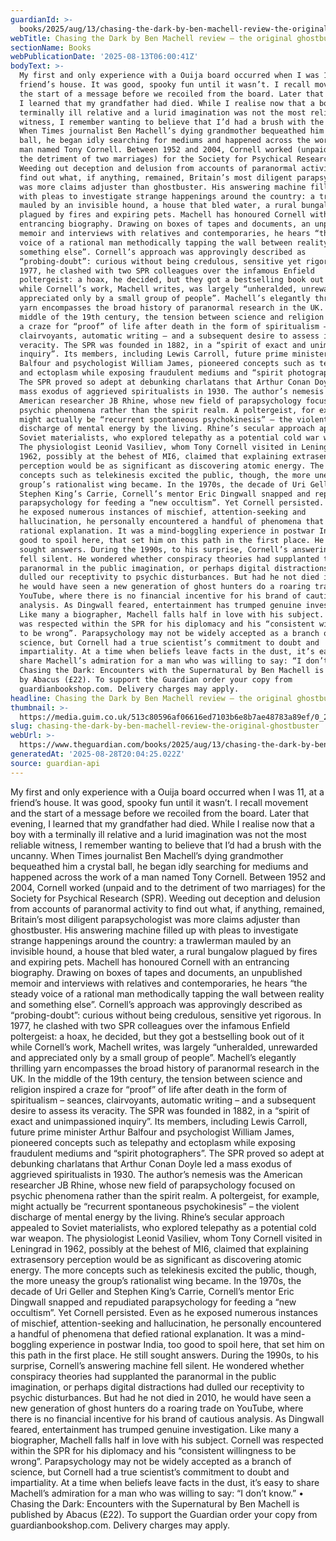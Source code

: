 ```yaml
---
guardianId: >-
  books/2025/aug/13/chasing-the-dark-by-ben-machell-review-the-original-ghostbuster
webTitle: Chasing the Dark by Ben Machell review – the original ghostbuster
sectionName: Books
webPublicationDate: '2025-08-13T06:00:41Z'
bodyText: >-
  My first and only experience with a Ouija board occurred when I was 11, at a
  friend’s house. It was good, spooky fun until it wasn’t. I recall movement and
  the start of a message before we recoiled from the board. Later that evening,
  I learned that my grandfather had died. While I realise now that a boy with a
  terminally ill relative and a lurid imagination was not the most reliable
  witness, I remember wanting to believe that I’d had a brush with the uncanny.
  When Times journalist Ben Machell’s dying grandmother bequeathed him a crystal
  ball, he began idly searching for mediums and happened across the work of a
  man named Tony Cornell. Between 1952 and 2004, Cornell worked (unpaid and to
  the detriment of two marriages) for the Society for Psychical Research (SPR).
  Weeding out deception and delusion from accounts of paranormal activity to
  find out what, if anything, remained, Britain’s most diligent parapsychologist
  was more claims adjuster than ghostbuster. His answering machine filled up
  with pleas to investigate strange happenings around the country: a trawlerman
  mauled by an invisible hound, a house that bled water, a rural bungalow
  plagued by fires and expiring pets. Machell has honoured Cornell with an
  entrancing biography. Drawing on boxes of tapes and documents, an unpublished
  memoir and interviews with relatives and contemporaries, he hears “the steady
  voice of a rational man methodically tapping the wall between reality and
  something else”. Cornell’s approach was approvingly described as
  “probing-doubt”: curious without being credulous, sensitive yet rigorous. In
  1977, he clashed with two SPR colleagues over the infamous Enfield
  poltergeist: a hoax, he decided, but they got a bestselling book out of it
  while Cornell’s work, Machell writes, was largely “unheralded, unrewarded and
  appreciated only by a small group of people”. Machell’s elegantly thrilling
  yarn encompasses the broad history of paranormal research in the UK. In the
  middle of the 19th century, the tension between science and religion inspired
  a craze for “proof” of life after death in the form of spiritualism – seances,
  clairvoyants, automatic writing – and a subsequent desire to assess its
  veracity. The SPR was founded in 1882, in a “spirit of exact and unimpassioned
  inquiry”. Its members, including Lewis Carroll, future prime minister Arthur
  Balfour and psychologist William James, pioneered concepts such as telepathy
  and ectoplasm while exposing fraudulent mediums and “spirit photographers”.
  The SPR proved so adept at debunking charlatans that Arthur Conan Doyle led a
  mass exodus of aggrieved spiritualists in 1930. The author’s nemesis was the
  American researcher JB Rhine, whose new field of parapsychology focused on
  psychic phenomena rather than the spirit realm. A poltergeist, for example,
  might actually be “recurrent spontaneous psychokinesis” – the violent
  discharge of mental energy by the living. Rhine’s secular approach appealed to
  Soviet materialists, who explored telepathy as a potential cold war weapon.
  The physiologist Leonid Vasiliev, whom Tony Cornell visited in Leningrad in
  1962, possibly at the behest of MI6, claimed that explaining extrasensory
  perception would be as significant as discovering atomic energy. The more
  concepts such as telekinesis excited the public, though, the more uneasy the
  group’s rationalist wing became. In the 1970s, the decade of Uri Geller and
  Stephen King’s Carrie, Cornell’s mentor Eric Dingwall snapped and repudiated
  parapsychology for feeding a “new occultism”. Yet Cornell persisted. Even as
  he exposed numerous instances of mischief, attention-seeking and
  hallucination, he personally encountered a handful of phenomena that defied
  rational explanation. It was a mind-boggling experience in postwar India, too
  good to spoil here, that set him on this path in the first place. He still
  sought answers. During the 1990s, to his surprise, Cornell’s answering machine
  fell silent. He wondered whether conspiracy theories had supplanted the
  paranormal in the public imagination, or perhaps digital distractions had
  dulled our receptivity to psychic disturbances. But had he not died in 2010,
  he would have seen a new generation of ghost hunters do a roaring trade on
  YouTube, where there is no financial incentive for his brand of cautious
  analysis. As Dingwall feared, entertainment has trumped genuine investigation.
  Like many a biographer, Machell falls half in love with his subject. Cornell
  was respected within the SPR for his diplomacy and his “consistent willingness
  to be wrong”. Parapsychology may not be widely accepted as a branch of
  science, but Cornell had a true scientist’s commitment to doubt and
  impartiality. At a time when beliefs leave facts in the dust, it’s easy to
  share Machell’s admiration for a man who was willing to say: “I don’t know.” •
  Chasing the Dark: Encounters with the Supernatural by Ben Machell is published
  by Abacus (£22). To support the Guardian order your copy from
  guardianbookshop.com. Delivery charges may apply.
headline: Chasing the Dark by Ben Machell review – the original ghostbuster
thumbnail: >-
  https://media.guim.co.uk/513c80596af06616ed7103b6e8b7ae48783a89ef/0_295_3120_2495/500.jpg
slug: chasing-the-dark-by-ben-machell-review-the-original-ghostbuster
webUrl: >-
  https://www.theguardian.com/books/2025/aug/13/chasing-the-dark-by-ben-machell-review-the-original-ghostbuster
generatedAt: '2025-08-28T20:04:25.022Z'
source: guardian-api
---
```

My first and only experience with a Ouija board occurred when I was 11, at a friend’s house. It was good, spooky fun until it wasn’t. I recall movement and the start of a message before we recoiled from the board. Later that evening, I learned that my grandfather had died. While I realise now that a boy with a terminally ill relative and a lurid imagination was not the most reliable witness, I remember wanting to believe that I’d had a brush with the uncanny. When Times journalist Ben Machell’s dying grandmother bequeathed him a crystal ball, he began idly searching for mediums and happened across the work of a man named Tony Cornell. Between 1952 and 2004, Cornell worked (unpaid and to the detriment of two marriages) for the Society for Psychical Research (SPR). Weeding out deception and delusion from accounts of paranormal activity to find out what, if anything, remained, Britain’s most diligent parapsychologist was more claims adjuster than ghostbuster. His answering machine filled up with pleas to investigate strange happenings around the country: a trawlerman mauled by an invisible hound, a house that bled water, a rural bungalow plagued by fires and expiring pets. Machell has honoured Cornell with an entrancing biography. Drawing on boxes of tapes and documents, an unpublished memoir and interviews with relatives and contemporaries, he hears “the steady voice of a rational man methodically tapping the wall between reality and something else”. Cornell’s approach was approvingly described as “probing-doubt”: curious without being credulous, sensitive yet rigorous. In 1977, he clashed with two SPR colleagues over the infamous Enfield poltergeist: a hoax, he decided, but they got a bestselling book out of it while Cornell’s work, Machell writes, was largely “unheralded, unrewarded and appreciated only by a small group of people”. Machell’s elegantly thrilling yarn encompasses the broad history of paranormal research in the UK. In the middle of the 19th century, the tension between science and religion inspired a craze for “proof” of life after death in the form of spiritualism – seances, clairvoyants, automatic writing – and a subsequent desire to assess its veracity. The SPR was founded in 1882, in a “spirit of exact and unimpassioned inquiry”. Its members, including Lewis Carroll, future prime minister Arthur Balfour and psychologist William James, pioneered concepts such as telepathy and ectoplasm while exposing fraudulent mediums and “spirit photographers”. The SPR proved so adept at debunking charlatans that Arthur Conan Doyle led a mass exodus of aggrieved spiritualists in 1930. The author’s nemesis was the American researcher JB Rhine, whose new field of parapsychology focused on psychic phenomena rather than the spirit realm. A poltergeist, for example, might actually be “recurrent spontaneous psychokinesis” – the violent discharge of mental energy by the living. Rhine’s secular approach appealed to Soviet materialists, who explored telepathy as a potential cold war weapon. The physiologist Leonid Vasiliev, whom Tony Cornell visited in Leningrad in 1962, possibly at the behest of MI6, claimed that explaining extrasensory perception would be as significant as discovering atomic energy. The more concepts such as telekinesis excited the public, though, the more uneasy the group’s rationalist wing became. In the 1970s, the decade of Uri Geller and Stephen King’s Carrie, Cornell’s mentor Eric Dingwall snapped and repudiated parapsychology for feeding a “new occultism”. Yet Cornell persisted. Even as he exposed numerous instances of mischief, attention-seeking and hallucination, he personally encountered a handful of phenomena that defied rational explanation. It was a mind-boggling experience in postwar India, too good to spoil here, that set him on this path in the first place. He still sought answers. During the 1990s, to his surprise, Cornell’s answering machine fell silent. He wondered whether conspiracy theories had supplanted the paranormal in the public imagination, or perhaps digital distractions had dulled our receptivity to psychic disturbances. But had he not died in 2010, he would have seen a new generation of ghost hunters do a roaring trade on YouTube, where there is no financial incentive for his brand of cautious analysis. As Dingwall feared, entertainment has trumped genuine investigation. Like many a biographer, Machell falls half in love with his subject. Cornell was respected within the SPR for his diplomacy and his “consistent willingness to be wrong”. Parapsychology may not be widely accepted as a branch of science, but Cornell had a true scientist’s commitment to doubt and impartiality. At a time when beliefs leave facts in the dust, it’s easy to share Machell’s admiration for a man who was willing to say: “I don’t know.” • Chasing the Dark: Encounters with the Supernatural by Ben Machell is published by Abacus (£22). To support the Guardian order your copy from guardianbookshop.com. Delivery charges may apply.
